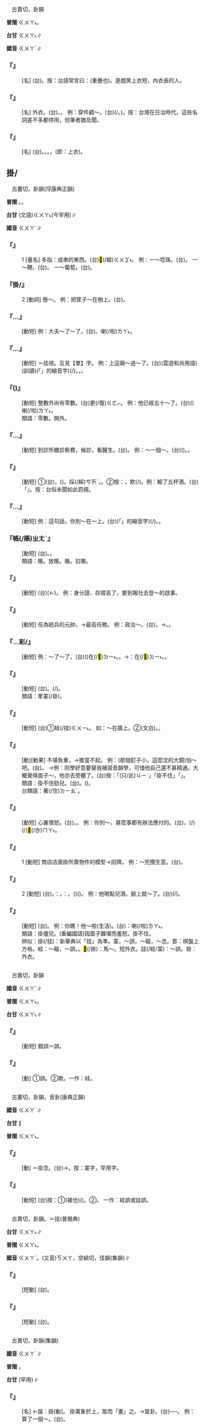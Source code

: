 
=={{ruby|褂|ㄍㄨㄚˋ}}==

　古賣切，卦韻

'''普閩''' <rt>ㄍㄨㄚ˪</rt>。

'''台甘''' <rt>ㄍㄨㄚ˪</rt>∥

'''國音''' <rt>ㄍㄨㄚˋ</rt>∥

    

==='''『{{ruby|短|ㄉㄨㄢˇ}}{{ruby|褂|ㄍㄨㄚˋ}}』'''===
: [名] (台){{ruby|馬|ㆠㆤˋ}}{{ruby|褂|ㄍㄨㄚˋ}}。按：台語常言曰：{{ruby|穿|ㄑㄧㄥ˫}}{{ruby|長|ㄉㆭˊ}}{{ruby|衫|ㄙㆩ}}{{ruby|匒|ㄊㄚㆷ ͘}}(重疊也){{ruby|馬|ㆠㆤˋ}}{{ruby|褂|ㄍㄨㄚ˪}}。是戲笑上衣短，內衣長的人。
    

==='''『{{ruby|褂|ㄍㄨㄚˋ}}{{ruby|兒|ㄦ}}』'''===
: [名] 外衣。(台){{ruby|褂|ㄍㄨㄚ˪}}。{{ruby|單|ㄉㄨㆩ}}{{ruby|重|ㄉㄧㄥˊ}}{{ruby|頂|ㄉㄧㄥˋ}}{{ruby|面|ㆠㄧㄣ˫}}{{ruby|衫|ㄙㆩ}}。 例：穿件綢～。(台){{ruby|穿|ㄑㄧㄥ˫}}{{ruby|一|ㄐㄧㆵ ͘}}{{ruby|領|ㄋㄧㄚˋ}}{{ruby|頂|ㄉㄧㄥˋ}}{{ruby|面|ㆠㄧㄣ˫}}{{ruby|衫|ㄙㆩ}}(/{{ruby|綢|ㄉㄧㄨˊ}}{{ruby|仔|ㄚ}}{{ruby|長|ㄉㆭˊ}}{{ruby|衫|ㄙㆩ}}。{{ruby|外|ㆣㄨㄚ˫}}{{ruby|口|ㄎㄠˋ}}{{ruby|衫|ㄙㆩ}})。按：台灣在日治時代，這些名詞差不多都停用，但筆者猶及聞。
    

==='''『{{ruby|長|ㄔㄤˊ}}{{ruby|袍|ㄆㄠˊ}}{{ruby|馬|ㄇㄚˇ}}{{ruby|褂|ㄍㄨㄚˋ}}』'''===
: [名] (台){{ruby|長|ㄉㆭˊ}}{{ruby|衫|ㄙㆩ}}{{ruby|疊|ㄊㄚㆷ ͘}}{{ruby|馬|ㆠㆤˋ}}{{ruby|褂|ㄍㄨㄚ˪}}。{{ruby|正|ㄐㄧㄥ˪}}{{ruby|式|ㄒㄧㆤㆶ}}{{ruby|丌|ㆤ}}{{ruby|服|ㄏㆦㆶ ͘}}{{ruby|裝|ㄗㆲ}}。{{ruby|禮|ㄌㆤˋ}}{{ruby|服|ㄏㆦㆶ ͘}}。{{ruby|又|ㄧㄨ˫}}{{ruby|戲|ㄏㄧ˪}}{{ruby|言|ㆣㄧㄢˊ}}，{{ruby|偶|ㄫㆦˋ}}{{ruby|然|ㆢㄧㄢˊ}}{{ruby|/|ㄌㄧㄢˊ}}{{ruby|上|ㄒㄧㆲ˫}}{{ruby|身|ㄒㄧㄣ}}(即：上衣){{ruby|穿|ㄑㄧㄥ˫}}{{ruby|起|·ㄎㄧˋ}}{{ruby|來|·ㄌㄞˊ}}{{ruby|結|ㄍㄧㄚㆵ}}{{ruby|果|ㄍㄜˋ}}{{ruby|比|ㄅㄧˋ}}{{ruby|內|ㄌㄞ˫}}{{ruby|面|ㆠㄧㄣ˫}}{{ruby|重|ㄉㄧㄥˊ}}{{ruby|較|ㄎㄚㆷ}}{{ruby|短|ㄉㆤˋ}}。
    

==掛/{{ruby|挂|ㄍㄨㄚˋ}}==

　古畫切，卦韻(窏康典正韻)

'''普閩''' {{ruby|(文)|ㄍㄨㄚ˪}}。{{ruby|(白)|ㄍㄨㄧ˪}}。

'''台甘''' (文語)<rt>ㄍㄨㄚ˪</rt>{{ruby|。|ㄏㄨㄚ˫}}(今罕用)∥

'''國音''' <rt>ㄍㄨㄚˋ</rt>∥

    

==='''『{{ruby|掛|ㄍㄨㄚˋ}}』'''===
:1  [量名] 多指：成串的東西。(台)<mark>&#xffec0;</mark>(/綰)<rt>ㄍㄨㆩ˫</rt>。 例：一～唸珠。(台){{ruby|一|ㄐㄧㆵ ͘}}{{ruby|綰|ㄍㄨㆩ˫}}{{ruby|念|ㄌㄧㆰ˫}}{{ruby|珠|ㄗㄨ}}。 一～鞭。(台){{ruby|一|ㄐㄧㆵ ͘}}{{ruby|綰|ㄍㄨㆩ˫}}{{ruby|炮|ㄆㄠ˪}}{{ruby|仔|ㄚ}}。 一～葡萄。(台){{ruby|一|ㄐㄧㆵ ͘}}{{ruby|葩|ㄆㄚ}}{{ruby|葡|ㄆㄨˊ}}{{ruby|萄|ㄉㄜˊ}}。
    

==='''『掛/{{ruby|挂|ㄍㄨㄚˋ}}』'''===
:2  [動詞] 懸～。 例：把筐子～在樹上。(台){{ruby|將|ㄐㄧㆲ}}{{ruby|籃|ㄋㄚˊ}}{{ruby|仔|ㄚ}}{{ruby|挂|ㄍㄨㄚ˪}}{{ruby|/|ㄍㄨㄧ˪}}{{ruby|站|ㄉㄧㆰ˪}}{{ruby|樹|ㄑㄧㄨ˫}}{{ruby|仔|ㄚ}}{{ruby|頂|ㄉㄧㄥˋ}}。
    

==='''『{{ruby|掛|ㄍㄨㄚˋ}}…{{ruby|牌|ㄆㄞˊ}}』'''===
: [動短] 例：大夫～了～了。(台){{ruby|醫|ㄧ}}{{ruby|生|ㄒㄧㄥ}}{{ruby|挂|ㄍㄨㄚ˪}}{{ruby|牌|ㄅㄞˊ}}{{ruby|匾|ㄅㄧㄢˋ}}。{{ruby|開|ㄎㄞ}}{{ruby|業|ㆣㄧㄚㆴ ͘}}喇(/啦)<rt>ㄌㄚ˪</rt>。
    

==='''『{{ruby|掛|ㄍㄨㄚˋ}}…{{ruby|單|ㄉㄢ}}』'''===
: [動短] ＝挂褡。互見【單】字。 例：上這廟～過～了。(台)(雲遊和尚用語){{ruby|曾|ㆠㄚㆵ}}(訓讀){{ruby|去|ㄎㄧ˪}}{{ruby|<mark>&#xffb50;</mark>|ㄐㄧㆵ}}(「{{ruby|此|ㄐㄧˋ}}{{ruby|一|ㄧㆵ}}」的縮音字)(/{{ruby|此|ㄐㄧㆵ}}){{ruby|間|ㄍㄧㄥ}}{{ruby|廟|ㆠㄧㄜ˫}}{{ruby|過|ㄍㆤ˪}}{{ruby|/|ㄍㄨㆤ˪}}{{ruby|冥|ㄇㆤˊ}}{{ruby|/|ㄇㄧˊ}}。{{ruby|歇|ㄏㄧㄜㆷ}}{{ruby|困|ㄎㄨㄣ˪}}，{{ruby|歇|ㄏㄧㄜㆷ}}{{ruby|暝|ㄇㆤˊ}}{{ruby|/|ㄇㄧˊ}}。
    

==='''『{{ruby|掛|ㄍㄨㄚˋ}}{{ruby|零|ㄌㄧㄥˊ}}({{ruby|兒|ㄦ}})』'''===
: [動短] 整數外尚有零數。(台){{ruby|整|ㄐㄧㄥˋ}}{{ruby|數|ㄙㆦ˪}}{{ruby|以|ㄧˋ}}{{ruby|外|ㆣㄨㄚ˫}}更(/復)<rt>ㄍㄜㆷ</rt>{{ruby|/|ㄍㄜ˪}}{{ruby|一|ㄐㄧㆵ ͘}}{{ruby|屑|ㄙㄨㆵ}}{{ruby|仔|ㄚ}}{{ruby|零|ㄌㄢˊ}}{{ruby|星|ㄙㄢ}}{{ruby|丌|ㆤ}}。 例：他已經五十～了。(台){{ruby|伊|ㄧ}}{{ruby|已|ㄧˋ}}{{ruby|經|ㄍㄧㄥ}}{{ruby|五|ㆣㆦ˫}}{{ruby|十|ㄗㄚㆴ ͘}}({{ruby|歲|ㄏㆤ˪}}{{ruby|/|ㄏㄨㆤ˪}}){{ruby|出|ㄘㄨ}}{{ruby|頭|ㄊㄠˊ}}喇(/啦)<rt>ㄌㄚ˪</rt>。
:類語：零數。開外。
:
    

==='''『{{ruby|掛|ㄍㄨㄚˋ}}…{{ruby|號|ㄏㄠˋ}}』'''===
: [動短] 到診所繳診察費，候診，看醫生。(台){{ruby|掛|ㄍㄨㄚ˪}}{{ruby|號|ㄏㄜ˫}}。 例：～一個～。(台){{ruby|寄|ㄍㄧㄚ˪}}{{ruby|批|ㄆㆤ}}{{ruby|/|ㄆㄨㆤ}}({{ruby|信|ㄒㄧㄣ˪}}){{ruby|特|ㄉㄧㆤㆶ ͘}}{{ruby|別|ㄅㄧㄚㆵ ͘}}{{ruby|加|ㄍㆤ}}{{ruby|繳|ㄍㄧㄠˋ}}{{ruby|費|ㄏㄨㄧ˪}}{{ruby|登|ㄉㄧㄥ}}{{ruby|記|ㄍㄧ˪}}。{{ruby|預|ㄨ˫}}{{ruby|防|ㄏㆲˊ}}{{ruby|失|ㄒㄧㆵ}}{{ruby|落|ㄌㄜㆷ ͘}}。
    

==='''『{{ruby|掛|ㄍㄨㄚˋ}}{{ruby|紅|ㄏㄨㄥˊ}}』'''===
: [動短] ①(台){{ruby|店|ㄉㄧㆰ˪}}{{ruby|舖|ㄆㆦ˪}}，({{ruby|懸|ㄏㄧㄢˊ}}){{ruby|掛|ㄍㄨㄚ˪}}{{ruby|紅|ㄤˊ}}{{ruby|綵|ㄘㄞˋ}}{{ruby|慶|ㄎㄧㄥ˪}}{{ruby|祝|ㄐㄧㆦㆶ}}{{ruby|開|ㄎㄞ}}{{ruby|張|ㄉㄧㆲ}}。{{ruby|掛|ㄍㄨㄚ˪}}採(/綵)<rt>ㄘㄞˋ</rt>，{{ruby|挂|ㄍㄨㄚ˪}}{{ruby|綢|ㄉㄧㄨˊ}}。②按：{{ruby|食|ㄐㄧㄚㆷ}}{{ruby|酒|ㄐㄧㄨˋ}}{{ruby|喝|ㄏㄨㄚㆷ}}{{ruby|拳|ㄍㄨㄣˊ}}{{ruby|賭|ㄉㆦˋ}}{{ruby|酒|ㄐㄧㄨˋ}}，{{ruby|贏|ㄧㆩˊ}}{{ruby|丌|ㆤ}}{{ruby|陪|ㄅㄨㆤˊ}}{{ruby|輸|ㄙㄨ}}{{ruby|丌|ㆤ}}飲{{ruby|/|ㄌㄧㆬ}}{{ruby|/|ㄧㆬˋ}}(/{{ruby|<mark>&#xffbf1;</mark>|ㄌㄧㆬ}})。例：輸了五杯酒。(台){{ruby|兩|ㄋㆭ˫}}{{ruby|杯|ㄅㄨㆤ}}{{ruby|共|ㄍㄚ˫}}{{ruby|汝|ㄌㄧˋ}}「{{ruby|掛|ㄍㄨㄚ˪}}{{ruby|紅|ㄤˊ}}」。按：台俗未聞如此罰規。
    

==='''『{{ruby|掛|ㄍㄨㄚˋ}}…{{ruby|心|ㄒㄧㄣ}}』'''===
: [動短] 例：這句話，你別～在～上。(台){{ruby|<mark>&#xffb50;</mark>|ㄐㄧㆵ}}(「{{ruby|此|ㄐㄧˋ}}{{ruby|一|ㄐㄧㆵ ͘}}」的縮音字)(/{{ruby|此|ㄐㄧㆵ}}){{ruby|句|ㄍㄨ˪}}{{ruby|話|ㄨㆤ˫}}。{{ruby|汝|ㄌㄧˋ}}{{ruby|免|ㆠㄧㄢˋ}}{{ruby|挂|ㄎㄨㄚ˪}}{{ruby|站|ㄉㄧㆰ˪}}{{ruby|心|ㄒㄧㆬ}}{{ruby|肝|ㄍㄨㆩ}}{{ruby|頭|ㄊㄠˊ}}。
    

==='''『{{ruby|掛|ㄍㄨㄚˋ}}帳(/賬)<rt>ㄓㄤˋ</rt>』'''===
: [動短] (台){{ruby|賒|ㄒㄧㄚ}}{{ruby|賬|ㄒㄧㄠ˪}}。{{ruby|欠|ㄎㄧㆰ˪}}{{ruby|賬|ㄒㄧㄠ˪}}。
:類語：{{ruby|<mark>&#xf9359;</mark>|ㄙㄜˋ}}賬。放賬。{{ruby|賒|ㄕㄜ}}賬。拉賬。
:
    

==='''『{{ruby|掛|ㄍㄨㄚˋ}}{{ruby|失|ㄕ}}』'''===
: [動短] (台){{ruby|登|ㄉㄧㄥ}}{{ruby|報|ㄅㄜ˪}}(←{{ruby|刊|ㄎㄢ}}{{ruby|新|ㄒㄧㄣ}}{{ruby|聞|ㆠㄨㄣˊ}}){{ruby|宣|ㄙㄨㄢ}}{{ruby|布|ㄅㆦ˪}}{{ruby|遺|ㄨㄧˊ}}{{ruby|失|ㄒㄧㆵ}}。 例：身分證、存摺丟了，要到報社去登～的啟事。
    

==='''『{{ruby|掛|ㄍㄨㄚˋ}}{{ruby|帥|ㄕㄨㄞˋ}}』'''===
: [動短] 任為統兵的元帥，→最高任務。 例：政治～。(台){{ruby|以|ㄧˋ}}{{ruby|政|ㄐㄧㄥ˪}}{{ruby|治|ㄉㄧ˫}}{{ruby|背|ㄅㄨㆤ˫}}{{ruby|景|ㄍㄧㄥˋ}}{{ruby|做|ㄗㄨㆤ˪}}{{ruby|/|ㄗㄜ˪}}{{ruby|後|ㄠ˫}}{{ruby|盾|ㄉㄨㄣˋ}}{{ruby|做|ㄗㄨㆤ˪}}{{ruby|/|ㄗㄜ˪}}{{ruby|社|ㄒㄧㄚ˫}}{{ruby|會|ㄏㄨㆤ˫}}{{ruby|活|ㄏㄨㄚㆵ ͘}}{{ruby|動|ㄉㆲ˫}}。→{{ruby|政|ㄐㄧㄥ˪}}{{ruby|治|ㄉㄧ˫}}{{ruby|至|ㄐㄧ˪}}{{ruby|上|ㄒㄧㆲ˫}}。{{ruby|政|ㄐㄧㄥ˪}}{{ruby|治|ㄉㄧ˫}}{{ruby|第|ㄉㆤ˫}}{{ruby|一|ㄧㆵ}}。
    

==='''『{{ruby|掛|ㄍㄨㄚˋ}}…彩/{{ruby|綵|ㄘㄞˇ}}』'''===
: [動短] 例：～了～了。(台)({{ruby|有|ㄨ˫}}{{ruby|喜|ㄏㄧˋ}}{{ruby|事|ㄙㄨ˫}})在(/<mark>&#xf9853;</mark>)<rt>ㄉㄧ˫</rt>{{ruby|門|ㄇㆭˊ}}{{ruby|楣|ㆠㄞˊ}}{{ruby|結|ㄍㄚㆵ}}{{ruby|紅|ㄤˊ}}{{ruby|綵|ㄘㄞˋ}}。{{ruby|繡|ㄒㄧㄨ˪}}{{ruby|球|ㄍㄧㄨˊ}}。→{{ruby|比|ㄅㄧˋ}}{{ruby|喻|ㆡㄨ˫}}{{ruby|/|ㄌㄨ˫}}：在(/<mark>&#xf9853;</mark>)<rt>ㄉㄧ˫</rt>{{ruby|戰|ㄐㄧㄢ˪}}{{ruby|場|ㄉㄧㆫˊ}}{{ruby|/|ㄉㄧㆧˊ}}{{ruby|受|ㄒㄧㄨ˫}}{{ruby|傷|ㄒㄧㆲ}}。{{ruby|流|ㄌㄠˊ}}{{ruby|血|ㄏㄨㄧㆷ}}{{ruby|/|ㄏㄨㆤㆷ}}。
    

==='''『{{ruby|記|ㄐㄧˋ}}{{ruby|掛|ㄍㄨㄚˋ}}』'''===
: [動短] (台){{ruby|關|ㄍㄨㄢ}}{{ruby|心|ㄒㄧㆬ}}。{{ruby|掛|ㄍㄨㄚ˪}}{{ruby|→|ㄎㄨㄚ˪}}{{ruby|念|ㄌㄧㆰ˫}}(/{{ruby|罣|ㄍㄨㄚ˪}}{{ruby|念|ㄌㄧㆰ˫}})。
:類語：牽罣(/掛)。
:
    

==='''『{{ruby|懸|ㄒㄩㄢˊ}}{{ruby|掛|ㄍㄨㄚˋ}}』'''===
: [動短] (台)①絓(/挂)<rt>ㄍㄨㄧ˪</rt>。 如：～在牆上。②{{ruby|懸|ㄏㄧㄢˊ}}{{ruby|念|ㄌㄧㆰ˫}}(文白)。{{ruby|掛|ㄍㄨㄚ˪}}{{ruby|→|ㄎㄨㄚ˪}}{{ruby|念|ㄌㄧㆰ˫}}。
    

==='''『{{ruby|掛|ㄍㄨㄚˋ}}{{ruby|不|ㄅㄨˊ}}{{ruby|住|ㄓㄨˋ}}』'''===
: [動][動果] 不堪負重，→擔當不起。 例：(那個釘子小，這麼沈的大鏡)怕～吧。(台){{ruby|驚|ㄍㄧㆩ}}{{ruby|見|ㄍㆪ˪}}{{ruby|掛|ㄍㄨㄚ˪}}{{ruby|/|ㄍㄨㄧ˪}}{{ruby|<mark>&#xffa45;</mark>|ㆠㆤ˫}}{{ruby|/|ㆠㄨㆤ˫}}{{ruby|住|ㄉㄧㄠˊ}}。 →例：同學好意要替我補習音韻學，可惜他自己還不甚精通。大概覺得面子～，他亦去旁聽了。(台)按：{{ruby|<mark>&#xffacb;</mark>|ㄗㆤ}}「(只/此)<rt>ㄐㄧˋ</rt>{{ruby|個|ㆤˊ}}」「掛不住」{{ruby|是|ㄒㄧ˫}}「{{ruby|歹|ㄆㄞˋ}}{{ruby|勢|ㄙㆤ˪}}{{ruby|面|ㆠㄧㄣ˫}}」{{ruby|丌|ㆤ}}{{ruby|意|ㄧ˪}}{{ruby|思|ㄙㄨ˪}}。
:類語：掛不住勁兒。(台){{ruby|因|ㄧㄣ}}{{ruby|受|ㄒㄧㄨ˫}}{{ruby|侮|ㆠㄨˋ}}{{ruby|辱|ㄌㄧㆦㆶ ͘}}{{ruby|/|ㄌㄧㆦㆶ ͘}}。{{ruby|見|ㄍㄧㄣ˪}}{{ruby|/|ㄍㄧㄢ˪}}{{ruby|笑|ㄒㄧㄠ˪}}({{ruby|受|ㄒㄧㄨ˫}}{{ruby|氣|ㄎㄧ˪}})。
:
:台類語：{{ruby|擋|ㄉㆲ˪}}{{ruby|<mark>&#xffa45;</mark>|ㆠㆤ˫}}{{ruby|/|ㆠㄨㆤ˫}}著(/住)<rt>ㄉㄧㄠˊ</rt>。
:
    

==='''『{{ruby|掛|ㄍㄨㄚˋ}}{{ruby|火|ㄏㄨㄛˇ}}{{ruby|兒|ㄦ}}』'''===
: [動短] 心裏憤怒。(台){{ruby|心|ㄒㄧㆬ}}{{ruby|火|ㄏㆤˋ}}{{ruby|/|ㄏㄨㆤˋ}}{{ruby|/|ㄏㄜˋ}}{{ruby|<mark>&#xffb55;</mark>|ㄉㄜㆷ ͘}}。{{ruby|發|ㄏㄨㄚㆵ}}{{ruby|<mark>&#xf916c;</mark>|ㄏㆲˊ}}。 例：你別～，甚麼事都有辦法應付的。(台){{ruby|汝|ㄌㄧˋ}}{{ruby|免|ㆠㄧㄢˋ}}{{ruby|受|ㄒㄧㄨ˫}}{{ruby|氣|ㄎㄧ˪}}，{{ruby|乜|ㄇㄧㆷ}}{{ruby|仔|ㄚ}}{{ruby|載|ㄉㄞ˫}}(/{{ruby|戴|ㄉㄞ˪}}){{ruby|事|ㄐㄧ˪}}(/{{ruby|事|ㄉㄞ˫}}{{ruby|情|ㄐㄧ˪}})<mark>&#xffaca;</mark>(/亦)<rt>ㄇㄚ˫</rt>{{ruby|有|ㄨ˫}}{{ruby|法|ㄏㄨㄚㆵ}}{{ruby|度|ㄉㆦ˫}}{{ruby|通|ㄊㄤ}}{{ruby|解|ㄍㄞˋ}}{{ruby|決|ㄍㄨㄚㆵ}}。
    

==='''『{{ruby|掛|ㄍㄨㄚˋ}}{{ruby|幌|ㄏㄨㄤˇ}}{{ruby|子|·ㄗˇ}}』'''===
:1  [動短] 商店店面掛所賣物件的模型→招牌。 例：～兜攬生意。(台){{ruby|掛|ㄍㄨㄚ˪}}{{ruby|招|ㄐㄧㄠ}}{{ruby|牌|ㄅㄞˊ}}{{ruby|招|ㄐㄧㄜ}}{{ruby|生|ㄒㄧㄥ}}{{ruby|理|ㄌㄧˋ}}。
    

==='''『{{ruby|掛|ㄍㄨㄚˋ}}{{ruby|幌|ㄏㄨㄤˇ}}{{ruby|子|·ㄗˇ}}』'''===
:2  [動短] (台){{ruby|食|ㄐㄧㄚㆷ ͘}}{{ruby|酒|ㄐㄧㄨˋ}}{{ruby|面|ㆠㄧㄣ˫}}{{ruby|紅|ㄤˊ}}。{{ruby|叫|ㄍㄧㄜ˪}}{{ruby|作|ㄗㄜ˪}}：{{ruby|掛|ㄍㄨㄚ˪}}{{ruby|招|ㄐㄧㄠ}}{{ruby|牌|ㄅㄞˊ}}。{{ruby|比|ㄅㄧˋ}}{{ruby|喻|ㆡㄨ˫}}{{ruby|/|ㄌㄨ˫}}：{{ruby|有|ㄨ˫}}{{ruby|內|ㄌㄨㆤ˫}}{{ruby|情|ㄐㄧㄥˊ}}{{ruby|囥|ㄎㆭˋ}}{{ruby|<mark>&#xffa45;</mark>|ㆠㆤ˫}}{{ruby|/|ㆠㄨㆤ˫}}{{ruby|住|ㄉㄧㄠˊ}}。{{ruby|有|ㄨ˫}}{{ruby|隱|ㄨㄣˋ}}{{ruby|情|ㄐㄧㄥˊ}}({{ruby|<mark>&#xffa45;</mark>|ㆠㆤ˫}}{{ruby|/|ㆠㄨㆤ˫}}{{ruby|<mark>&#xffbf1;</mark>|ㄌㄧㆬ}}{{ruby|酒|ㄐㄧㄨˋ}}){{ruby|隨|ㄙㄨㄧˊ}}{{ruby|付|ㄏㆦ˫}}({{ruby|被|ㄅㄧ˫}}){{ruby|人|ㄌㄤˊ}}{{ruby|知|ㄗㄞ}}{{ruby|影|ㄧㆩˋ}}{{ruby|去|ㄎㄧ˪}}。 例：他喝點兒酒，臉上就～了。(台){{ruby|伊|ㄧ}}{{ruby|<mark>&#xffbf1;</mark>|ㄌㄧㆬ}}{{ruby|一|ㄐㄧㆵ ͘}}{{ruby|點|ㄉㄧㆰˋ}}{{ruby|仔|ㄚ}}{{ruby|酒|ㄐㄧㄨˋ}}{{ruby|面|ㆠㄧㄣ˫}}{{ruby|著|ㄉㄧㄜㆷ}}(/{{ruby|都|ㄉㄜ˫}}){{ruby|隨|ㄙㄨㄧˊ}}{{ruby|紅|ㄤˊ}}{{ruby|起|·ㄎㄧˋ}}{{ruby|來|·ㄌㄞˊ}}。
    

==='''『{{ruby|掛|ㄍㄨㄚˋ}}{{ruby|勁|ㄐㄧㄣˋ}}{{ruby|兒|ㄦ}}』'''===
: [動短] (台){{ruby|受|ㄒㄧㄨ˫}}{{ruby|刺|ㄑㄧ˪}}{{ruby|激|ㄍㄧㆤㆶ}}{{ruby|而|ㆢㄧˊ}}{{ruby|/|ㄌㄧˊ}}{{ruby|精|ㄐㄧㄥ}}{{ruby|神|ㄒㄧㄣˊ}}{{ruby|興|ㄏㄧㄥ}}{{ruby|奮|ㄏㄨㄣ˪}}{{ruby|起|·ㄎㄧˋ}}{{ruby|來|·ㄌㄞˊ}}。 例：你瞧！他～啦(生活)。(台){{ruby|汝|ㄌㄧˋ}}{{ruby|看|ㄎㄨㆩ˪}}：{{ruby|伊|ㄧ}}{{ruby|激|ㄍㄧㆤㆶ}}{{ruby|起|·ㄎㄧˋ}}{{ruby|來|·ㄌㄞˊ}}喇(/啦)<rt>ㄌㄚ˪</rt>。
:類語：掛僵兒。(重編國語)因面子難堪而羞怒。掛不住。
:
:辨似：掛(/挂)：新華典以「挂」為準。罣，～誤，～礙，～念。罫：棋盤上方格。絓：～礙，～誤。。<mark>&#xf9c78;</mark>(/褂)：馬～。短外衣。詿(/絓/罣)：～誤。褂：外衣。
:
    

=={{ruby|詿|ㄍㄨㄚˋ}}==

　古賣切，卦韻

'''國音''' <rt>ㄍㄨㄚˋ</rt>∥

'''普閩''' <rt>ㄍㄨㄚ˪</rt>。

'''台甘''' <rt>ㄍㄨㄚ˪</rt>∥

    

==='''『{{ruby|詿|ㄍㄨㄚˋ}}{{ruby|誤|ㄨˋ}}』'''===
: [動短] 錯誤＝{{ruby|罣|ㆣㄨㄚˋ}}誤。
    

==='''『{{ruby|詿|ㄍㄨㄚˋ}}』'''===
: [動] ①誤。②欺。一作：絓。
    

=={{ruby|罣|ㄍㄨㄚˋ}}==

　古畫切，卦韻，音卦(康典正韻)

'''國音''' <rt>ㄍㄨㄚˋ</rt>∥

'''台甘''' {{ruby|(文)|ㄍㄨㄚ˪}}{{ruby|/|ㄎㄨㄚ˪}}{{ruby|/|ㄍㄨㄧ˪}}∥

'''普閩''' <rt>ㄍㄨㄚ˪</rt>。

    

==='''『{{ruby|罣|ㄍㄨㄚˋ}}{{ruby|念|ㄋㄧㄢˋ}}』'''===
: [動] ＝掛念。(台){{ruby|罣|ㄎㄨㄚ˪}}{{ruby|念|ㄌㄧㆰ˫}}→{{ruby|罣|ㄎㄨㄚㆷ}}{{ruby|念|ㄌㄧㆰ˫}}。按：罣字，罕用字。
    

==='''『{{ruby|罣|ㄍㄨㄚˋ}}{{ruby|誤|ㄨˋ}}』'''===
: [動短] (台)按：①{{ruby|付|ㄏㆦ˫}}(被也){{ruby|人|ㄌㄤˊ}}{{ruby|連|ㄌㄧㄢ˫}}{{ruby|累|ㄌㄨㄧ˫}}{{ruby|入|ㆢㄧㆴ ͘}}{{ruby|/|ㄌㄧㆴ ͘}}{{ruby|罪|ㄗㄨㆤ˫}}({{ruby|犯|ㄏㄨㄢ˫}}{{ruby|過|ㄍㆤ˪}}{{ruby|/|ㄍㄨㆤ˪}}{{ruby|失|ㄒㄧㆵ}})。②{{ruby|古|ㄍㆦˋ}}{{ruby|官|ㄍㄨㆩ}}{{ruby|吏|ㄌㄧ˫}}{{ruby|被|ㄅㄧ˫}}{{ruby|處|ㄘㄨˋ}}{{ruby|分|ㄏㄨㄣ˫}}{{ruby|撤|ㄊㄧㄚㆵ}}{{ruby|職|ㄐㄧㆵ}}。 一作：絓誤或詿誤。
    

=={{ruby|絓|ㄍㄨㄚˋ}}==

　古賣切，卦韻。＝挂(普閩典)

'''台甘''' <rt>ㄍㄨㄚ˪</rt>∥

'''普閩''' <rt>ㄍㄨㄚ˪</rt>。

'''國音''' <rt>ㄍㄨㄚˋ</rt>。(又音)<rt>ㄎㄨㄚ</rt>，空緺切，佳韻(集韻)∥

    

==='''『{{ruby|絓|ㄍㄨㄚˋ}}{{ruby|礙|ㄞˋ}}』'''===
: [短動] (台){{ruby|有|ㄧㄨˋ}}{{ruby|所|ㄙㆦˋ}}{{ruby|阻|ㄗㆦˋ}}{{ruby|礙|ㆣㄞ˫}}。
    

==='''『{{ruby|絓|ㄍㄨㄚˋ}}{{ruby|誤|ㄨˋ}}』'''===
: [短動] (台){{ruby|有|ㄧㄨˋ}}{{ruby|所|ㄙㆦˋ}}{{ruby|阻|ㄗㆦˋ}}{{ruby|礙|ㆣㄞ˫}}。
    

=={{ruby|卦|ㄍㄨㄚˋ}}==

　古賣切，卦韻(集韻)

'''國音''' <rt>ㄍㄨㄚˋ</rt>∥

'''普閩''' {{ruby|(文)|ㄍㄨㄚ˪}}。

'''台甘''' {{ruby|(常)|ㄍㄨㄚ˪}}{{ruby|。|ㄏㄨㄚ˫}}(罕用)∥

    

==='''『{{ruby|卦|ㄍㄨㄚˋ}}』'''===
: [名] ←諧：掛[動]。 掛萬象於上，筮而「畫」之。→筮卦。(台){{ruby|古|ㄍㆦˋ}}{{ruby|代|ㄉㄞ˫}}{{ruby|占|ㄐㄧㆰ}}{{ruby|卜|ㄅㆦㆶ}}{{ruby|所|ㄙㆦˋ}}{{ruby|用|ㄧㆲ˫}}{{ruby|丌|ㆤ}}{{ruby|符|ㄏㄨˊ}}{{ruby|號|ㄏㄜ˫}}──{{ruby|卦|ㄍㄨㄚ˪}}。 例：算了一個～。(台){{ruby|卜|ㄅㆦㆶ}}{{ruby|一|ㄐㄧㆵ ͘}}{{ruby|個|ㆤˊ}}{{ruby|卦|ㄍㄨㄚ˪}}。
    
